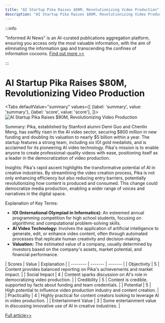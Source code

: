 ```yaml
---
title: "AI Startup Pika Raises $80M, Revolutionizing Video Production"
description: "AI Startup Pika Raises $80M, Revolutionizing Video Production"
---
```



:::info

"Informed AI News" is an AI-curated publications aggregation platform, ensuring you access only the most valuable information, with the aim of eliminating the information gap and transcending the confines of information cocoons.  [Find out more >>](/docs/guides)

:::

# AI Startup Pika Raises $80M, Revolutionizing Video Production


<Tabs
	defaultValue="summary"
	values={[
	{label: 'summary', value: 'summary'},
	{label: 'score', value: 'score'},
]}>
<TabItem value="summary">
<img
  src="https://image.informedainews.com/2024/06/08/Ar-wo8-1717825138-0.jpg"
  alt="AI Startup Pika Raises $80M, Revolutionizing Video Production"
/>



Summary:
Pika, established by Stanford alumni Demi Guo and Chenlin Meng, has swiftly risen in the AI video sector, securing $800 million in new funding and doubling its valuation to nearly $5 billion within a year. The startup features a strong team, including six IOI gold medalists, and is acclaimed for its pioneering AI video technology. Pika's mission is to enable anyone to create professional-quality videos with ease, positioning itself as a leader in the democratization of video production.

Insights:
Pika's rapid ascent highlights the transformative potential of AI in creative industries. By streamlining the video creation process, Pika is not only enhancing efficiency but also reducing entry barriers, potentially revolutionizing how content is produced and consumed. This change could democratize media production, enabling a wider range of voices and narratives in the digital space.

Explanation of Key Terms:
- **IOI (International Olympiad in Informatics):** An esteemed annual programming competition for high school students, focusing on algorithmic and computational problem-solving skills.
- **AI Video Technology:** Involves the application of artificial intelligence to generate, edit, or enhance video content, often through automated processes that replicate human creativity and decision-making.
- **Valuation:** The estimated value of a company, usually determined by investors based on the company's assets, market potential, and financial performance.
</TabItem>
<TabItem value="score">
	| Scores     | Value   | Explanation |
	| -------- | ------- | ------- |
	| Objectivity  | 5    | Content provides balanced reporting on Pika's achievements and market impact.    |
	| Social Impact | 4     | Content sparks discussion on AI's role in democratizing video production.    |
	| Credibility    | 5    | Content is credible, supported by facts about funding and team credentials.    |
	| Potential    | 5    | High potential to influence video production industry and content creation.    |
	| Practicality    | 4    | Highly practical for content creators looking to leverage AI in video production.    |
	| Entertainment Value    | 3    | Some entertainment value in discussing innovative use of AI in creative industries.    |
</TabItem>
</Tabs>

[Full article>>](https://www.36kr.com/p/2809536837732868)
